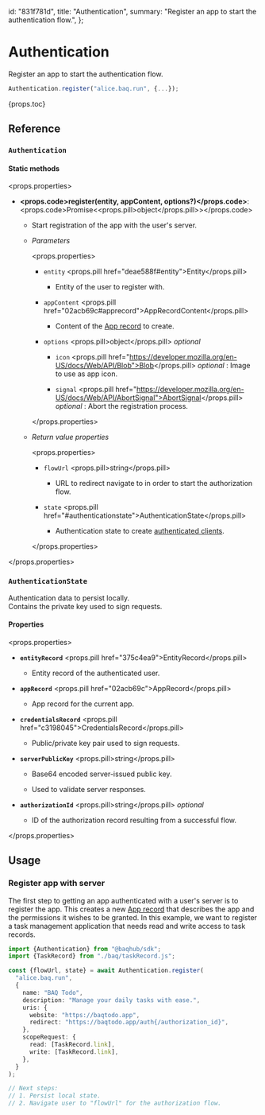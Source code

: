   id: "831f781d",
  title: "Authentication",
  summary: "Register an app to start the authentication flow.",
};

# Authentication

Register an app to start the authentication flow.

```ts
Authentication.register("alice.baq.run", {...});
```

{props.toc}

## Reference

### `Authentication`

#### Static methods

<props.properties>

- **<props.code>register(entity, appContent, options?)</props.code>**: <props.code>Promise\<<props.pill>object</props.pill>\></props.code>

  - Start registration of the app with the user's server.

  - _Parameters_

    <props.properties>

    - `entity` <props.pill href="deae588f#entity">Entity</props.pill>

      - Entity of the user to register with.

    - `appContent` <props.pill href="02acb69c#apprecord">AppRecordContent</props.pill>

      - Content of the [App record](02acb69c) to create.

    - `options` <props.pill>object</props.pill> _optional_

      - `icon` <props.pill href="https://developer.mozilla.org/en-US/docs/Web/API/Blob">Blob</props.pill> _optional_ : Image to use as app icon.

      - `signal` <props.pill href="https://developer.mozilla.org/en-US/docs/Web/API/AbortSignal">AbortSignal</props.pill> _optional_ : Abort the registration process.

    </props.properties>

  - _Return value properties_

    <props.properties>

    - `flowUrl` <props.pill>string</props.pill>

      - URL to redirect navigate to in order to start the authorization flow.

    - `state` <props.pill href="#authenticationstate">AuthenticationState</props.pill>

      - Authentication state to create [authenticated clients](e1ca2823).

    </props.properties>

</props.properties>

### `AuthenticationState`

Authentication data to persist locally. \
Contains the private key used to sign requests.

#### Properties

<props.properties>

- **`entityRecord`** <props.pill href="375c4ea9">EntityRecord</props.pill>

  - Entity record of the authenticated user.

- **`appRecord`** <props.pill href="02acb69c">AppRecord</props.pill>

  - App record for the current app.

- **`credentialsRecord`** <props.pill href="c3198045">CredentialsRecord</props.pill>

  - Public/private key pair used to sign requests.

- **`serverPublicKey`** <props.pill>string</props.pill>

  - Base64 encoded server-issued public key.

  - Used to validate server responses.

- **`authorizationId`** <props.pill>string</props.pill> _optional_

  - ID of the authorization record resulting from a successful flow.

</props.properties>

## Usage

### Register app with server

The first step to getting an app authenticated with a user's server is to register the app. This creates a new [App record](02acb69c) that describes the app and the permissions it wishes to be granted. In this example, we want to register a task management application that needs read and write access to task records.

```ts
import {Authentication} from "@baqhub/sdk";
import {TaskRecord} from "./baq/taskRecord.js";

const {flowUrl, state} = await Authentication.register(
  "alice.baq.run",
  {
    name: "BAQ Todo",
    description: "Manage your daily tasks with ease.",
    uris: {
      website: "https://baqtodo.app",
      redirect: "https://baqtodo.app/auth{/authorization_id}",
    },
    scopeRequest: {
      read: [TaskRecord.link],
      write: [TaskRecord.link],
    },
  }
);

// Next steps:
// 1. Persist local state.
// 2. Navigate user to "flowUrl" for the authorization flow.
```
